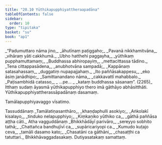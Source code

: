 ```yaml
---
title: "20.10 Yūthikapupphiyattheraapadāna"
tableOfContents: false
sidebar:
  order: 10
type: "tipitaka"
basket: "su"
book: "ap1"
---
```



<DynamicBreadcrumb />

<Division number="53" book="ap1" bookNo="20" page="225">

<Paragraph number="2736" type="verses" book="ap1">
_“Padumuttaro nāma jino,_  
_āhutīnaṃ paṭiggaho;_  
_Pavanā nikkhamitvāna,_  
_vihāraṃ yāti cakkhumā._  

</Paragraph>

</Division>
<Division number="54" book="ap1" bookNo="20" page="225">

<Paragraph number="2737" type="verses" book="ap1">
_Ubho hatthehi paggayha,_  
_yūthikaṃ pupphamuttamaṃ;_  
_Buddhassa abhiropayiṃ,_  
_mettacittassa tādino._  

</Paragraph>

</Division>
<Division number="55" book="ap1" bookNo="20" page="225">

<Paragraph number="2738" type="verses" book="ap1">
_Tena cittappasādena,_  
_anubhotvāna sampadā;_  
_Kappānaṃ satasahassaṃ,_  
_duggatiṃ nupapajjahaṃ._  

</Paragraph>

</Division>
<Division number="56" book="ap1" bookNo="20" page="225">

<Paragraph number="2739" type="verses" book="ap1">
_Ito paññāsakappesu,_  
_eko āsiṃ janādhipo;_  
_Samittanandano nāma,_  
_cakkavattī mahabbalo._  

</Paragraph>

</Division>
<Division number="57" book="ap1" bookNo="20" page="225">

<Paragraph number="2740" type="verses" book="ap1">
_Paṭisambhidā catasso,_  
_ …pe… _  
_kataṃ buddhassa sāsanaṃ”. (2265)_  

</Paragraph>

<Paragraph number="2741" book="ap1">
Itthaṃ sudaṃ āyasmā yūthikapupphiyo thero imā gāthāyo abhāsitthāti.

</Paragraph>
</Division>

<Paragraph number="2742" type="center" book="ap1">
Yūthikapupphiyattherassāpadānaṃ dasamaṃ.

  
<Emphasis>Tamālapupphiyavaggo vīsatimo.</Emphasis>



</Paragraph>

<Paragraph number="2743" type="center" book="ap1">
Tassuddānaṃ


</Paragraph>

<Paragraph number="2744" type="verses" book="ap1">
_Tamālatiṇasanthāro,_  
_khaṇḍaphulli asokiyo;_  
_Aṅkolakī kisalayo,_  
_tinduko nelapupphiyo;_  
_Kiṃkaṇiko yūthiko ca,_  
_gāthā paññāsa aṭṭha cāti._  


</Paragraph>

<Paragraph number="2745" type="center" book="ap1">
Atha vagguddānaṃ


</Paragraph>

<Paragraph number="2746" type="verses" book="ap1">
_Bhikkhādāyī parivāro,_  
_sereyyo sobhito tathā;_  
_Chattañca bandhujīvī ca,_  
_supāricariyopi ca._  

</Paragraph>

<Paragraph number="2747" type="verses" book="ap1">
_Kumudo kuṭajo ceva,_  
_tamāli dasamo kato;_  
_Chasatāni ca gāthāni,_  
_chasaṭṭhi ca tatuttari._  


</Paragraph>

<Paragraph number="2748" type="center" book="ap1">
Bhikkhāvaggadasakaṃ.



</Paragraph>

<Paragraph number="2749" type="center" book="ap1">
Dutiyasatakaṃ samattaṃ.
</Paragraph>